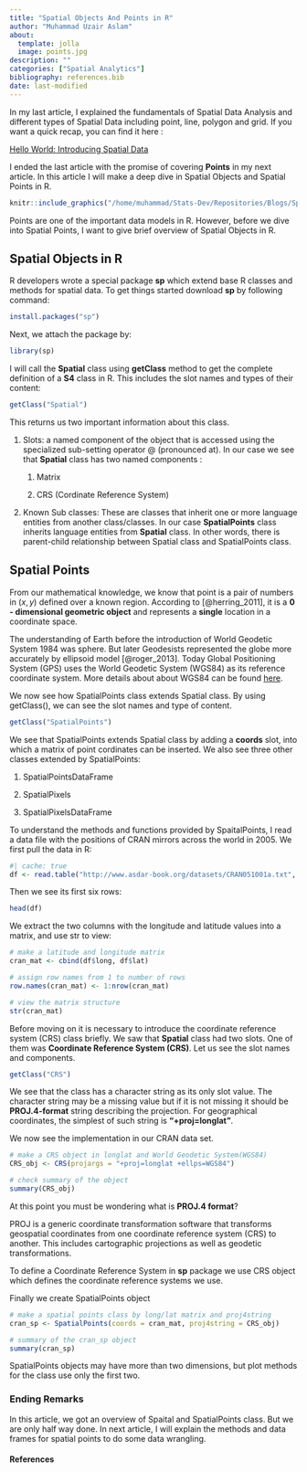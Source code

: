 ```yaml
---
title: "Spatial Objects And Points in R"
author: "Muhammad Uzair Aslam"
about: 
  template: jolla
  image: points.jpg
description: ""
categories: ["Spatial Analytics"]
bibliography: references.bib
date: last-modified
---
```


In my last article, I explained the fundamentals of Spatial Data Analysis and different types of Spatial Data including point, line, polygon and grid. If you want a quick recap, you can find it here :

[Hello World: Introducing Spatial Data](https://muzairaslam.medium.com/hello-world-introducing-spatial-data-6c831e87e83f)

I ended the last article with the promise of covering **Points** in my next article. In this article I will make a deep dive in Spatial Objects and Spatial Points in R.


```r
knitr::include_graphics("/home/muhammad/Stats-Dev/Repositories/Blogs/Spatial-Analytics-2/points.jpg")
```



Points are one of the important data models in R. However, before we dive into Spatial Points, I want to give brief overview of Spatial Objects in R.

## Spatial Objects in R

R developers wrote a special package **sp** which extend base R classes and methods for spatial data. To get things started download **sp** by following command:

```r
install.packages("sp")
```

Next, we attach the package by:

```r
library(sp)
```

I will call the **Spatial** class using **getClass** method to get the complete definition of a **S4** class in R. This includes the slot names and types of their content:

```r
getClass("Spatial")
```

This returns us two important information about this class.

1.  Slots: a named component of the object that is accessed using the specialized sub-setting operator \@ (pronounced at). In our case we see that **Spatial** class has two named components :

    1.  Matrix

    2.  CRS (Cordinate Reference System)

2.  Known Sub classes: These are classes that inherit one or more language entities from another class/classes. In our case **SpatialPoints** class inherits language entities from **Spatial** class. In other words, there is parent-child relationship between Spatial class and SpatialPoints class.

## Spatial Points

From our mathematical knowledge, we know that point is a pair of numbers in $(x,y)$ defined over a known region. According to [@herring_2011], it is a **0 - dimensional geometric object** and represents a **single** location in a coordinate space.

The understanding of Earth before the introduction of World Geodetic System 1984 was sphere. But later Geodesists represented the globe more accurately by ellipsoid model [@roger_2013]. Today Global Positioning System (GPS) uses the World Geodetic System (WGS84) as its reference coordinate system. More details about about WGS84 can be found [here](https://gisgeography.com/wgs84-world-geodetic-system/).

We now see how SpatialPoints class extends Spatial class. By using getClass(), we can see the slot names and type of content.

```r
getClass("SpatialPoints")
```

We see that SpatialPoints extends Spatial class by adding a **coords** slot, into which a matrix of point cordinates can be inserted. We also see three other classes extended by SpatialPoints:

1. SpatialPointsDataFrame

2. SpatialPixels

3. SpatialPixelsDataFrame

To understand the methods and functions provided by SpaitalPoints, I read a data file with the positions of CRAN mirrors across the world in 2005. We first pull the data in R:
 
```r
#| cache: true
df <- read.table("http://www.asdar-book.org/datasets/CRAN051001a.txt", header = TRUE)
```

Then we see its first six rows:

```r
head(df)
```
 
We extract the two columns with the longitude and latitude values into a matrix, and use str to
view:

```r
# make a latitude and longitude matrix
cran_mat <- cbind(df$long, df$lat) 

# assign row names from 1 to number of rows
row.names(cran_mat) <- 1:nrow(cran_mat)

# view the matrix structure
str(cran_mat)
```
Before moving on it is necessary to introduce the coordinate reference system (CRS) class briefly. We saw that **Spatial** class had two slots. One of them was **Coordinate Reference System (CRS)**. Let us see the slot names and components.

```r
getClass("CRS")
```

We see that the class has a character string as its only slot value. The character string may be a missing value but if it is not missing it should be **PROJ.4-format** string describing the projection. For geographical coordinates, the simplest of such string is **"+proj=longlat"**. 

We now see the implementation in our CRAN data set.

```r
# make a CRS object in longlat and World Geodetic System(WGS84)
CRS_obj <- CRS(projargs = "+proj=longlat +ellps=WGS84")

# check summary of the object
summary(CRS_obj)
```

At this point you must be wondering what is **PROJ.4 format**?

PROJ is a generic coordinate transformation software that transforms geospatial coordinates from one coordinate reference system (CRS) to another. This includes cartographic projections as well as geodetic transformations.

To define a Coordinate Reference System in **sp** package we use CRS object which defines the  coordinate reference systems we use. 

Finally we create SpatialPoints object

```r
# make a spatial points class by long/lat matrix and proj4string
cran_sp <- SpatialPoints(coords = cran_mat, proj4string = CRS_obj)

# summary of the cran_sp object
summary(cran_sp)
```
SpatialPoints objects may have more than two dimensions, but plot methods for the class use only the first two. 


### Ending Remarks

In this article, we got an overview of Spaital and SpatialPoints class. But we are only half way done. In next article, I will explain the methods and data frames for spatial points to do some data wrangling. 

#### References


::: {#refs}
:::








